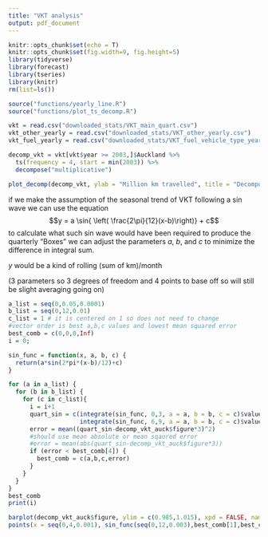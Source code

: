 ```yaml
---
title: "VKT analysis"
output: pdf_document
---
```


```r
knitr::opts_chunk$set(echo = T)
knitr::opts_chunk$set(fig.width=9, fig.height=5) 
library(tidyverse)
library(forecast)
library(tseries)
library(knitr)
rm(list=ls())
```

```r
source("functions/yearly_line.R")
source("functions/plot_ts_decomp.R")
```

```r
vkt = read.csv("downloaded_stats/VKT_main_quart.csv")
vkt_other_yearly = read.csv("downloaded_stats/VKT_other_yearly.csv")
vkt_fuel_yearly = read.csv("downloaded_stats/VKT_fuel_vehicle_type_yearly.csv")
```

```r
decomp_vkt = vkt[vkt$year >= 2003,]$Auckland %>% 
  ts(frequency = 4, start = min(2003)) %>% 
  decompose("multiplicative")

plot_decomp(decomp_vkt, ylab = "Million km travelled", title = "Decomposition of Total VKT Time Series")
```


if we make the assumption of the seasonal trend of VKT following a sin wave we can use the equation 
$$y = a \sin{ \left( \frac{2\pi}{12}(x-b)\right)} + c$$
to calculate what such sin wave would have been required to produce the quarterly "Boxes" we can adjust the parameters $a$, $b$, and $c$ to minimize the difference in integral sum. 

$y$ would be a kind of rolling (sum of km)/month

(3 parameters so 3 degrees of freedom and 4 points to base off so will still be slight averaging going on)


```r
a_list = seq(0,0.05,0.0001)
b_list = seq(0,12,0.01)
c_list = 1 # it is centered on 1 so does not need to change
#vector order is best a,b,c values and lowest mean squared error
best_comb = c(0,0,0,Inf)
i = 0;

sin_func = function(x, a, b, c) {
  return(a*sin(2*pi*(x-b)/12)+c)
}

for (a in a_list) {
  for (b in b_list) {
    for (c in c_list){
      i = i+1
      quart_sin = c(integrate(sin_func, 0,3, a = a, b = b, c = c)$value, integrate(sin_func, 3,6, a = a, b = b, c = c)$value,
                    integrate(sin_func, 6,9, a = a, b = b, c = c)$value, integrate(sin_func, 9,12, a = a, b = b, c = c)$value)
      error = mean((quart_sin-decomp_vkt_auck$figure*3)^2)
      #should use mean absolute or mean sqaured error
      #error = mean(abs(quart_sin-decomp_vkt_auck$figure*3))
      if (error < best_comb[4]) {
        best_comb = c(a,b,c,error)
      }
    }
  }
}
best_comb
print(i)

```
```r
barplot(decomp_vkt_auck$figure, ylim = c(0.985,1.015), xpd = FALSE, names.arg = c("Q1","Q2","Q3","Q4"), space = 0)
points(x = seq(0,4,0.001), sin_func(seq(0,12,0.003),best_comb[1],best_comb[2],best_comb[3]), type = "l")
```



